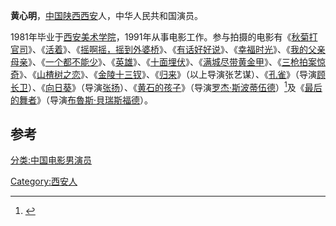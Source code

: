 '''黄心明'''，[[中国|中国]][[陕西|陕西]][[西安|西安]]人，中华人民共和国演员。

1981年毕业于[[西安美术学院|西安美术学院]]，1991年从事电影工作。参与拍摄的电影有《[[秋菊打官司|秋菊打官司]]》、《[[活着|活着]]》、《[[摇啊摇，摇到外婆桥|摇啊摇，摇到外婆桥]]》、《[[有话好好说|有话好好说]]》、《[[幸福时光|幸福时光]]》、《[[我的父亲母亲|我的父亲母亲]]》、《[[一个都不能少|一个都不能少]]》、《[[英雄|英雄]]》、《[[十面埋伏|十面埋伏]]》、《[[满城尽带黄金甲|满城尽带黄金甲]]》、《[[三枪拍案惊奇|三枪拍案惊奇]]》、《[[山楂树之恋|山楂树之恋]]》、《[[金陵十三钗|金陵十三钗]]》、《[[归来|归来]]》（以上导演张艺谋）、《[[孔雀|孔雀]]》（导演[[顾长卫|顾长卫]]）、《[[向日葵|向日葵]]》（导演[[张扬|张扬]]）、《[[黄石的孩子|黄石的孩子]]》（导演[[罗杰·斯波蒂伍德|罗杰·斯波蒂伍德]]）<ref>{{cite news|title=《黄石的孩子》校园放映又引争议 下月北美上映|url=http://ent.qq.com/a/20080426/000095.htm|accessdate=2014-06-02|newspaper=腾讯娱乐}}</ref>及《[[最后的舞者|最后的舞者]]》（导演[[布魯斯·貝瑞斯福德|布魯斯·貝瑞斯福德]]）。

==参考==
{{reflist}}
[[分类:中国电影男演员|分类:中国电影男演员]]
[[Category:西安人|Category:西安人]]